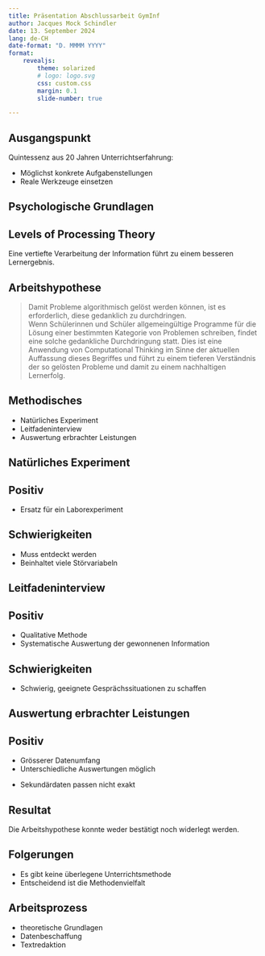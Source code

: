 ```yaml
---
title: Präsentation Abschlussarbeit GymInf
author: Jacques Mock Schindler
date: 13. September 2024
lang: de-CH
date-format: "D. MMMM YYYY"
format: 
    revealjs:
        theme: solarized
        # logo: logo.svg
        css: custom.css
        margin: 0.1
        slide-number: true

---
```


## Ausgangspunkt

Quintessenz aus 20 Jahren Unterrichtserfahrung:

:::{.incremental}

* Möglichst konkrete Aufgabenstellungen
* Reale Werkzeuge einsetzen

:::

## Psychologische Grundlagen

:::{.callout-note}

## Levels of Processing Theory

Eine vertiefte Verarbeitung der Information führt zu einem besseren Lernergebnis.

:::

## Arbeitshypothese

>Damit Probleme algorithmisch gelöst werden können, ist es erforderlich,
>diese gedanklich zu durchdringen.  
>Wenn Schülerinnen und Schüler
>allgemeingültige Programme für die Lösung einer bestimmten Kategorie von
>Problemen schreiben, findet eine solche gedankliche Durchdringung statt.
>Dies ist eine Anwendung von Computational Thinking im Sinne der
>aktuellen Auffassung dieses Begriffes und führt zu einem
>tieferen Verständnis der so gelösten 
>Probleme und damit zu einem nachhaltigen Lernerfolg. 

## Methodisches

:::{.incremental}

* Natürliches Experiment
* Leitfadeninterview
* Auswertung erbrachter Leistungen

:::

## Natürliches Experiment

:::{.callout-note}

## Positiv

* Ersatz für ein Laborexperiment

:::

:::{.callout-warning .fragment}

## Schwierigkeiten

* Muss entdeckt werden
* Beinhaltet viele Störvariabeln

:::

## Leitfadeninterview

:::{.callout-note}

## Positiv

* Qualitative Methode
* Systematische Auswertung der gewonnenen Information

:::

:::{.callout-warning .fragment}

## Schwierigkeiten

* Schwierig, geeignete Gesprächssituationen zu schaffen

:::

## Auswertung erbrachter Leistungen

:::{.callout-note}

## Positiv

* Grösserer Datenumfang
* Unterschiedliche Auswertungen möglich
  
:::

:::{.callout-warning .fragment}

* Sekundärdaten passen nicht exakt
  
:::

## {.vertical-center}

:::{.callout-important icon="false"}

## Resultat

Die Arbeitshypothese konnte weder bestätigt noch widerlegt werden.

:::

## Folgerungen

* Es gibt keine überlegene Unterrichtsmethode
* Entscheidend ist die Methodenvielfalt

## Arbeitsprozess

* theoretische Grundlagen
* Datenbeschaffung
* Textredaktion